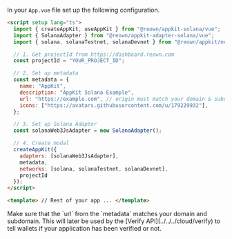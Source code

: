 In your `App.vue` file set up the following configuration.

```html
<script setup lang="ts">
  import { createAppKit, useAppKit } from "@reown/appkit-solana/vue";
  import { SolanaAdapter } from "@reown/appkit-adapter-solana/vue";
  import { solana, solanaTestnet, solanaDevnet } from "@reown/appkit/networks";

  // 1. Get projectId from https://dashboard.reown.com
  const projectId = "YOUR_PROJECT_ID";

  // 2. Set up metadata
  const metadata = {
    name: "AppKit",
    description: "AppKit Solana Example",
    url: "https://example.com", // origin must match your domain & subdomain
    icons: ["https://avatars.githubusercontent.com/u/179229932"],
  };

  // 3. Set up Solana Adapter
  const solanaWeb3JsAdapter = new SolanaAdapter();

  // 4. Create modal
  createAppKit({
    adapters: [solanaWeb3JsAdapter],
    metadata,
    networks: [solana, solanaTestnet, solanaDevnet],
    projectId
  });
</script>

<template> // Rest of your app ... </template>
```

<Warning>
Make sure that the `url` from the `metadata` matches your domain and subdomain. This will later be used by the [Verify API](../../../cloud/verify) to tell wallets if your application has been verified or not.
</Warning>
